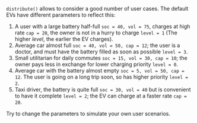 `distribute()` allows to consider a good number of  user cases. The default EVs have different parameters to reflect this: 

1. A user with a large battery half-full `soc = 40, vol = 75`, charges at high rate `cap = 20`, the owner is not in a hurry to charge `level = 1` (The higher *level*, the earlier the EV charges).
2. Average car almost full `soc = 40, vol = 50, cap = 12`; the user is a doctor, and must have the battery filled as soon as possible `level = 3`. 
3. Small utilitarian for daily commutes `soc = 15, vol = 30, cap = 10`; the owner pays less in exchange for lower charging priority `level = 0`.
4. Average car with the battery almost empty `soc = 5, vol = 50, cap = 12`. The user is going on a long trip soon, so has higher priority `level = 2`.
5. Taxi driver, the battery is quite full `soc = 30, vol = 40` but is convenient to have it complete `level = 2`; the EV can charge at a faster rate `cap = 20`.

Try to change the parameters to simulate your own user scenarios. 